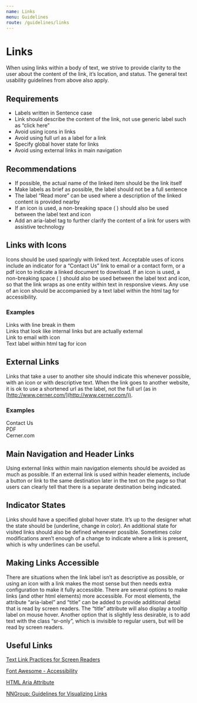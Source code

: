 ```yaml
---
name: Links
menu: Guidelines
route: /guidelines/links
---
```


# Links
When using links within a body of text, we strive to provide clarity to the user about the content of the link, it’s location, and status. The general text usability guidelines from above also apply.

## Requirements
<ul>
<li>Labels written in Sentence case</li>
<li>Link should describe the content of the link, not use generic label such as “click here”</li>
<li>Avoid using icons in links</li>
<li>Avoid using full url as a label for a link</li>
<li>Specify global hover state for links</li>
<li>Avoid using external links in main navigation</li>
</ul>

## Recommendations
<ul>
<li>If possible, the actual name of the linked item should be the link itself</li>
<li>Make labels as brief as possible, the label should not be a full sentence</li>
<li>The label “Read more” can be used where a description of the linked content is provided nearby</li>
<li>If an icon is used, a non-breaking space (&nbsp;) should also be used between the label text and icon</li>
<li>Add an aria-label tag to further clarify the content of a link for users with assistive technology</li>
</ul>

## Links with Icons

Icons should be used sparingly with linked text. Acceptable uses of icons include an indicator for a “Contact Us” link to email or a contact form, or a pdf icon to indicate a linked document to download. If an icon is used, a non-breaking space (&nbsp;) should also be used between the label text and icon, so that the link wraps as one entity within text in responsive views. Any use of an icon should be accompanied by a text label within the html tag for accessibility.

### Examples

Links with line break in them<br />
Links that look like internal links but are actually external<br />
Link to email with icon<br />
Text label within html tag for icon

## External Links
Links that take a user to another site should indicate this whenever possible, with an icon or with descriptive text. When the link goes to another website, it is ok to use a shortened url as the label, not the full url (as in [http://www.cerner.com/](http://www.cerner.com/)).

### Examples
Contact Us<br />
PDF<br />
Cerner.com

## Main Navigation and Header Links
Using external links within main navigation elements should be avoided as much as possible.
If an external link is used within header elements, include a button or link to the same destination later in the text on the page so that users can clearly tell that there is a separate destination being indicated.


## Indicator States
Links should have a specified global hover state. It’s up to the designer what the state should be (underline, change in color). An additional state for visited links should also be defined whenever possible. Sometimes color modifications aren’t enough of a change to indicate where a link is present, which is why underlines can be useful.

## Making Links Accessible

There are situations when the link label isn’t as descriptive as possible, or using an icon with a link makes the most sense but then needs extra configuration to make it fully accessible. There are several options to make links (and other html elements) more accessible. For most elements, the attribute “aria-label” and “title” can be added to provide additional detail that is read by screen readers. The “title” attribute will also display a tooltip label on mouse hover. Another option that is slightly less desirable, is to add text with the class “sr-only”, which is invisible to regular users, but will be read by screen readers.

## Useful Links

[Text Link Practices for Screen Readers](https://www.deque.com/blog/text-links-practices-screen-readers/)

[Font Awesome - Accessibility](https://fontawesome.com/v4.7.0/accessibility/)

[HTML Aria Attribute](https://www.geeksforgeeks.org/html-aria-label-attribute/)

[NNGroup: Guidelines for Visualizing Links](https://www.nngroup.com/articles/guidelines-for-visualizing-links/)